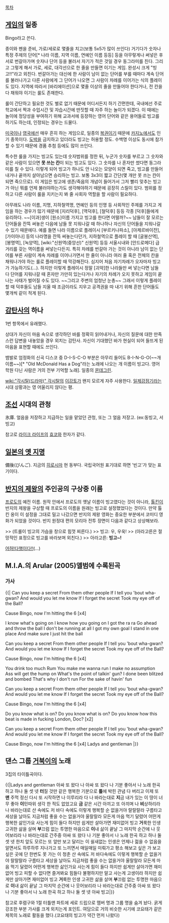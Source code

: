 [[목차]]

== [[게임]]의 일종 ==
Bingo라고 쓴다.

종이와 펜을 준비, 가로/세로로 몇줄을 치고(보통 5x5가 많이 쓰인다) 거기다가 숫자나 특정 주제의 단어[* 나라 이름, 지역 이름, 연예인 이름 등등] 등을 아무렇게나 써넣은 후 서로 번갈아가며 숫자나 단어 등을 불러서 자기가 적은 것일 경우 동그라미를 친다. 그리고 그렇게 해서 가로, 세로, 대각선으로 한 줄을 만들면 이기는 게임. 완성시 크게 "빙고!!"라고 외친다. 번갈아가는 대신에 한 사람이 남이 없는 단어를 부를 때마다 계속 단어를 불러나가고 다른 사람에게 그 단어가 나오면 그 사람이 차례를 이어가는 식의 플레이도 있다. 지역에 따라서 [바리에이션]으로 몇줄 이상의 줄을 만들어야 한다거나, 전 칸을 다 채워야 이기는 룰도 존재한다.

룰이 간단하고 필요한 것도 별로 없기 때문에 어디서든지 하기 간편한데, 국내에선 주로 학교에서 짝과 수업시간 및 자습시간에 딴짓할 때 자주 하는 놀이가 되겠다. 이 때에는 놀이에 정당성을 부여하기 위해 교과서에 등장하는 영어 단어와 같은 용어들로 빙고를 하기도 하는데, 인정되는 경우는 드물다.

[[미국]]이나 [[영국]]에선 매우 흔히 하는 게임으로, 일종의 [[복권]]이기 때문에 [[카지노]]에서도 인기 종목이다. [[도박]]을 금지하고 있더라도 빙고는 허용할 정도. 수백명 이상도 동시에 참가할 수 있기 때문에 경품 추첨 등에도 많이 쓰인다.

특수한 룰을 가지는 빙고도 있는데 숫자범위를 정한 뒤, 누군가 숫자를 부르고 그 숫자와 같은 사람이 있으면 '''못 쓰는 칸'''이 되는 빙고도 있다. 그 숫자를 나 혼자만 썼다면 동그라미를 칠 수 있다. 이렇게 되어 빙고가 하나도 안 나오는 모양이 되면 죽고, 빙고를 만들어 내거나 끝까지 살아남으면 승리하는 빙고. 보통 3x3이 짧고 간단(몇 개만 못 쓰는 칸이 되면 죽으므로). 이 게임은 빙고에 생존/죽음의 개념이 들어가서 그저 빨리 맞추는 빙고가 아닌 뭐를 언제 불러야하는가도 생각해야하기 때문에 굉장히 스릴이 있다.
범위를 정하고 다른 사람이 룰을 지키는지 봐 줄 사회자 역할을 할 사람이 필요하다.

아무래도 나라 이름, 지명, 지하철역명, 연예인 등의 인명 등 사회적인 주제를 가지고 게임을 하는 경우가 많기 때문에 [지리덕후], [역덕후], [철덕후] 등등 각종 [덕후]들에게 유리하다. ~~[이과]생이 [원소]이름 가지고 빙고를 한다면 어떨까?~~ 남들이 잘 모르는 단어들을 잔뜩 써놓은 다음에 남들 못 지워나갈 때 하나하나 자신의 단어들을 지워나갈 수 있기 때문에다. 예를 들면 나라 이름으로 플레이시 [부르키나파소], [아제르바이잔], [가이아나] 등의 나라명을 잔뜩 써놓는다던가, 지하철역으로 플레이 할 때 [굴봉산역], [봉명역], [녹양역], [wiki:"신원역(중앙선)" 신원역] 등등 서울시내와 [안드로메다] 급 거리를 갖는 역이름을 써넣는다든지. 특히 차례를 번갈아 가는 것이 아니라 남이 없는 단어를 부른 사람이 계속 차례를 이어나가면서 한 줄이 아니라 여러 줄 혹은 전체의 칸을 채워나가야 하는 룰로 플레이할 때 막강해진다. 심지어 처음 자기차례가 오자마자 빙고가 가능하기도(...). 하지만 이렇게 플레이시 정말 [괴악]한 나라들만 써 넣는다면 남들 다 단어를 지워나갈 때 혼자만 가만히 있는다거나 자기의 차례가 오지 못하고 게임이 끝나는 사태가 벌어질 수도 있다. ~~그리고 주변의 엄청난 눈총~~ 그래서 이렇게 플레이할 때 덕후들도 남들 지울 때 조금이라도 지우고 공격권을 따 내기 위해 흔한 단어들도 몇개씩 같이 적게 된다.  

== [[감탄사]]의 하나 ==
1번 항목에서 유래했다.

상대가 자신이 마음 속으로 생각하던 바를 정확히 읽어내거나, 자신의 질문에 대한 만족스런 답변을 내놓았을 경우 외치는 감탄사. 자신이 기대했던 바가 현실이 되어 들뜨게 된 마음을 표현할 때에도 쓰인다.

뱀발로 엄정화의 신곡 디스코 중 D-I-S-C-O 부분은 아무리 들어도 B-I-N-G-O(~~개이름~~)[* "Old McDonald Has a Dog"라는 노래에 나오는 개 이름이 빙고다. 영어학원 다닌 사람은 거의 전부 기억할 노래]. 일종의 [[몬데그린]].

[[wiki:"각시탈(드라마)" 각시탈]]의 [[이강토]]가 왠지 모르게 자주 사용한다. [[일제강점기]]라는 시대 상황과는 영 어울리지 않다는 평.

== [[조선]] 시대의 관청 == 
氷庫.
얼음을 저장하고 지급하는 일을 맡았던 관청, 또는 그 얼음 저장고.
(ex:동빙고, 서빙고)

참고로 [[라이크 라이프]]의 [[효코]]와 한자가 같다.

== [[일본의 옛 지명]] ==
備後(びんご). 지금의 [[히로시마]] 현 동부다. 국립국어원 표기대로 하면 '빈고'가 맞는 표기이다.

== [[반지의 제왕]]의 주인공의 구상중 이름 ==
[[프로도]]의 예전 이름. 원작 안에서 프로도의 옛날 이름이 빙고였다는 것이 아니라, [[톨킨]]이 반지의 제왕을 구상할 때 프로도의 이름을 원래는 빙고로 설정했었다는 것이다.
만약 톨킨 옹이 이 설정을 그대로 밀고 나갔으면 반지의 제왕 영화는 중요한 부분에서 코미디 영화가 되었을 것이다. 반지 원정대 편의 모리아 전투 장면이 다음과 같다고 상상해보라.

>> (트롤이 빙고의 가슴을 창으로 힘껏 찌른다.)
>> 빙고: 우, 우욱!
>> (아라고른은 절망적인 표정으로 빙고를 바라보며 외친다.)
>> 아라고른: '''빙고~!'''

[[어허!다행이다!!]](…)

== M.I.A.의  Arular (2005)앨범에 수록된곡 == 
{{{#!html
<object width="560" height="315"><param name="movie" value="http://www.youtube.com/v/Lh6V-lygOwA?version=3&amp;hl=ko_KR&amp;rel=0"></param><param name="allowFullScreen" value="true"></param><param name="allowscriptaccess" value="always"></param><embed src="http://www.youtube.com/v/Lh6V-lygOwA?version=3&amp;hl=ko_KR&amp;rel=0" type="application/x-shockwave-flash" width="560" height="315" allowscriptaccess="always" allowfullscreen="true"></embed></object>
}}}

=== 가사 ===
{{|
Can you keep a secret
From them other people
If I tell you 'bout wha-gwan?
And would you let me know
If I forget the secret
Took my eye off of the Ball?

Cause Bingo, now I'm hitting the 6 [x4]

I know what's going on
I know how you going on
I got the ra ra
Go ahead and throw the ball
I don't be running at all
I got my own goal
I stand in one place
And make sure I just hit the ball

Can you keep a secret
From them other people
If I tell you 'bout wha-gwan?
And would you let me know
If I forget the secret
Took my eye off of the Ball?

Cause Bingo, now I'm hitting the 6 [x4]

You drink too much Rum
You make me wanna run
I make no assumption
Ass will get the hump on
What's the point of talkin' gun?
I done been blitzed and bombed
That's why I don't run
For the sake of havin' fun

Can you keep a secret
From them other people
If I tell you 'bout wha-gwan?
And would you let me know
If I forget the secret
Took my eye off of the Ball?

Cause Bingo, now I'm hitting the 6 [x4]

Do you know what is on?
Do you know what is on?
Do you know how this beat is made in fucking London, Doc? [x2]

Can you keep a secret
From them other people
If I tell you 'bout wha-gwan?
And would you let me know
If I forget the secret
Took my eye off of the Ball?

Cause Bingo, now I'm hitting the 6 [x4]
Ladys and gentleman
|}}

== 댄스 그룹 [[거북이]]의 노래 ==

3집의 타이틀곡이다.

{{|Ladys and gentleman 아싸 또 왔다 나
아싸 또 왔다 나 기분 좋아서 나
노래 한곡 하고 하나 둘 셋 넷
'''터'''질 것만 같은 행복한 기분으로
'''틀'''에 박힌 관념 다 버리고 이제 또
'''맨''' 주먹 정신 다시 또 시작하면
나 이루리라 다 나 바라는대로
'''지'''금 내가 있는 이 땅이 너무 좋아
'''이'''민따위 생각 한 적도 없었고요
'''금''' 같은 시간 아끼고 또 아끼며
나 '''비'''상하리라 나 바라는대로
산 속에도 저 바다 속에도
이렇게 행복할 순 없을거야 랄랄랄라
구름타고 세상을 날아도
지금처럼 좋을 수는 없을거야 울랄랄라
모든게 마음 먹기 달렸어
어떤게 행복한 삶인가요
사는게 힘이 들다 하지만
쉽게만 살아가면 재미없어 빙고
'''거'''룩한 인생 고귀한 삶을 살며
'''부'''끄럼 없는 투명한 마음으로
'''이'''내 삶이 끝날 그 마지막 순간에
나 웃어보리라 나 바라는대로
간주중
아싸 또 왔다 나 기분 좋아서 나
노래 한곡 하고 하나 둘 셋 넷
한치 앞도 모르는 또 앞만 보고 달리는
이 쉴새없는 인생은 언제나 젊을 수 없음을
알면서도 하루하루 지나가고
또 느끼면서 매일매일 미뤄가고
평소 해보고 싶은 가 보고 싶은 곳에
단 한번도 못 가는 이 청춘
산 속에도 저 바다속에도
이렇게 행복할 순 없을거야 랄랄랄라
구름타고 세상을 날아도
지금처럼 좋을 수는 없을거야 울랄랄라
모든게 마음 먹기 달렸어
어떤게 행복한 삶인가요
사는게 힘이 들다 하지만
쉽게만 살아가면 재미없어 빙고
피할 수 없다면 즐겨봐요
힘들다 불평하지만 말고
사는게 고생이라 하지만
쉽게만 살아가면 재미없어 빙고
'''거'''룩한 인생 고귀한 삶을 살며
'''부'''끄럼 없는 투명한 마음으로
'''이'''내 삶이 끝날 그 마지막 순간에
나 웃어보리라 나 바라는대로
간주중
아싸 또 왔다 나 기분 좋아서 나
노래 한곡 하고 하나 둘 셋 넷 아싸 빙고|}}

참고로 후렴구와 1절 터틀맨 파트에 세로 드립으로 맴버 명과 그룹 명을 숨겨 놨다. 굵게 강조한 부분 가사를 크게 외치는게 포인트. 여담으로 거의 비슷한 시기에 코요태가 같은 제목의 노래로 활동을 했다.(코요태의 빙고가 약간 먼저 나왔다)
